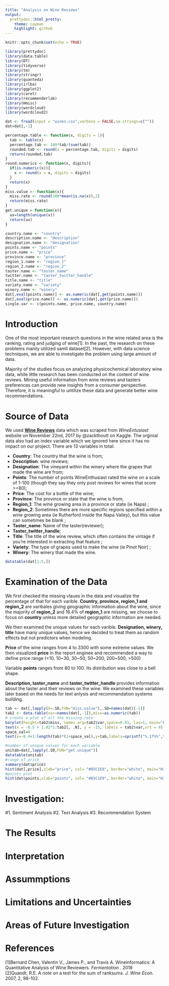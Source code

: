```yaml
---
title: "Analysis on Wine Reviews"
output:
  prettydoc::html_pretty:
    theme: cayman
    highlight: github
---
```

```r
knitr::opts_chunk$set(echo = TRUE)
```

```r
library(prettydoc)
library(data.table)
library(DT)
library(tidyverse)
library(tm)
library(stringr)
library(quanteda)
library(irlba)
library(ggplot2)
library(caret)
library(recommenderlab)
library(Hmisc)
library(wordcloud)
library(wordcloud2)
```

```r
dat <- fread(input = "wines.csv",verbose = FALSE,na.strings=c(""))
dat=dat[,-1]
```


```r
percentage.table <- function(x, digits = 1){
  tab <- table(x)
  percentage.tab <- 100*tab/(sum(tab))
  rounded.tab <- round(x = percentage.tab, digits = digits)
  return(rounded.tab)
}
round.numerics <- function(x, digits){
  if(is.numeric(x)){
    x <- round(x = x, digits = digits)
  }
  return(x)
}
miss.value <- function(x){
  miss.rate <- round(100*mean(is.na(x)),2)
  return(miss.rate)
}
get.unique = function(x){
  ux=length(unique(x))
  return(ux)
}
```


```r
country.name <- "country"
description.name <- "description"           
designation.name <- "designation"           
points.name <- "points"               
price.name <- "price"                 
province.name <- "province"              
region_1.name <- "region_1"              
region_2.name <- "region_2"             
taster.name <- "taster_name"           
twitter.name <- "taster_twitter_handle" 
title.name <- "title"                 
variaty.name <- "variety"              
winery.name <- "winery"               
dat[,eval(points.name)] <- as.numeric(dat[,get(points.name)])
dat[,eval(price.name)] <- as.numeric(dat[,get(price.name)])
single.var <- c(points.name, price.name, country.name)
```

# Introduction

<p>One of the most important research questions in the wine related area is the ranking, rating and judging of wine[1]. In the past, the research on these problems manily utilized samll dataset[2]. However, with data science techniques, we are able to investigate the problem using large amount of data. </p>

<p>Majority of the studies focus on analyzing physicochemical laboratory wine data, while little research has been conducted on the content of wine reviews. Mining useful information from wine reviews and tasters preferences can provide new insights from a consumer perspective. Therefore, it is meaningful to untilize these data and generate better wine recommendations.</p>


# Source of Data
<body>
We used <b> <a href = "https://www.kaggle.com/zynicide/wine-reviews" > Wine Reviews</a></b> data which was scraped from <i>WineEntusiast</i> website on November 22nd, 2017 by @zackthoutt on Kaggle. The orginial data also had an index variable which we ignored here since it has no impact on our project. There are 13 variables in total:

<ul>
<li><b>Country</b>: The country that the wine is from; </li>

<li><b>Description</b>: wine reviews; </li>

<li><b>Designation</b>: The vineyard within the winery where the grapes that made the wine are from;</li>

<li><b>Points</b>: The number of points WineEnthusiast rated the wine on a scale of 1-100 (though they say they only post reviews for wines that score >=80);</li>

<li><b>Price</b>: The cost for a bottle of the wine; </li>

<li><b>Province</b>: The province or state that the wine is from;</li>

<li><b>Region_1</b>: The wine growing area in a province or state (ie Napa) ;</li>

<li><b>Region_2</b>: Sometimes there are more specific regions specified within a wine growing area (ie Rutherford inside the Napa Valley), but this value can sometimes be blank ;</li>

<li><b>Taster_name</b>: Name of the taster(reviewer);</li>

<li><b>Taster_twitter_handle</b>;</li>

<li><b>Title</b>: The title of the wine review, which often contains the vintage if you're interested in extracting that feature ;</li>

<li><b>Variety</b>: The type of grapes used to make the wine (ie Pinot Noir) ;</li>

<li><b>Winery</b>: The winery that made the wine.</li>

</ul>
</body>

```r
datatable(dat[1:5,])
```

# Examination of the Data

<p>We first checked the missing vlaues in the data and visualize the percentage of that for each varible. **Country, province, region_1 and region_2** are varibales giving geographic information about the wine, since the majority of **region_2** and 16.4% of **region_1** are missing, we choose to focus on **country** unless more detailed geographic information are needed.</p>

We then examined the unique values for each varible. **Designation, winery, title** have many unique values, hence we decided to treat them as random effects but not predictors when modeling.<br>

**Price** of the wine ranges from 4 to 3300 with some extreme values. We then visualized **price** in the report enginee and recommended a way to define price range (<10, 10~30, 30~50, 50~200, 200~500, >500)

Variable **points** ranges from 80 to 100. Its distribution was close to a bell shape.

**Description, taster_name** and **taster_twitter_handle** provides information about the taster and their reviews on the wine. We examined these variables later based on the needs for text anlysis and recommendation systems building.

```r
tab <- dat[,lapply(X=.SD,FUN="miss.value"),.SD=names(dat)[-1]]
tab2 <- data.table(var=names(dat[,-1]),miss=as.numeric(tab))
# create a plot of all the missing rate 
barplot(height=tab2$miss, names.arg=tab2$var,space=0.01, las=1, main="Percentage of Missing Value",ylab="Percentage", ylim=c(0,80),col=rainbow(13),border="white")
text(x = -0.5 + 1.02*1:tab2[, .N], y = -15, labels = tab2$var,srt = 45)
space_val=0
text(x=-0.4+1:length(tab)*(1+space_val),y=tab,labels=sprintf("%.1f%%",tab),pos=3)

#number of unique values for each variable
unitab=dat[,lapply(.SD,FUN="get.unique")]
datatable(unitab)
#range of price
summary(dat$price)
hist(dat[,price],xlab="price", col= "#85C1E9", border="white", main="Histogram of price")
#points plot
hist(dat$points,xlab="points", col= "#85C1E9", border="white", main="Histogram of points")
```


# Investigation:
#1. Sentiment Analysis 
#2. Text Analysis
#3. Recommendation System

# The Results
# Interpretation
# Assummptions
# Limitations and Uncertainties
# Areas of Future Investigation

# References
[1]Bernard Chen, Valentin V., James P., and Travis A. Wineinformatics: A Quantitative Analysis of Wine Reviewers. <i> Fermentation </i>. 2018 <br>
[2]Quandt, R.E. A note on a test for the sum of ranksums. <i>J. Wine Econ</i>. 2007, 2, 98-102. <br>




